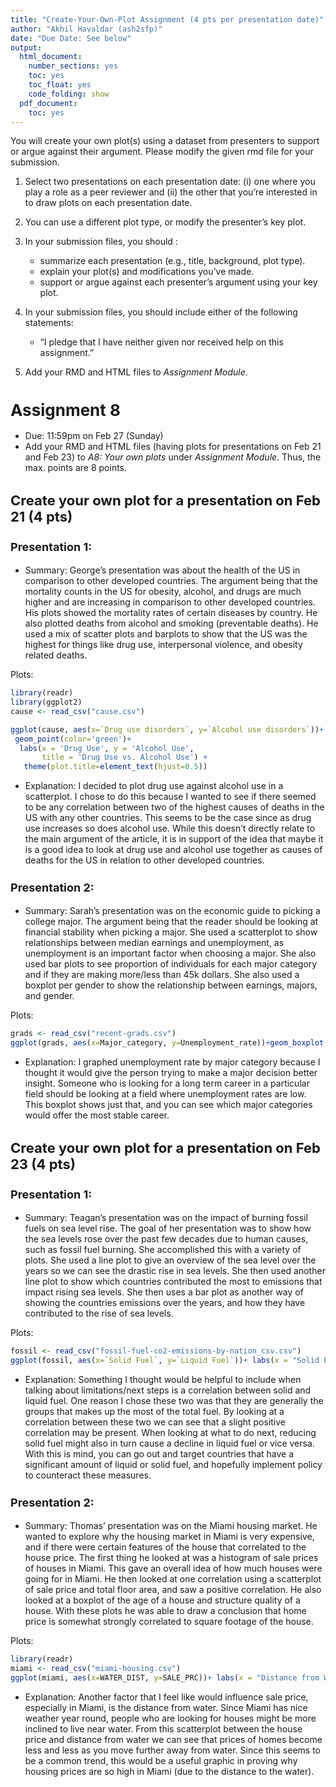 ---
title: "Create-Your-Own-Plot Assignment (4 pts per presentation date)"
author: "Akhil Havaldar (ash2sfp)"
date: "Due Date: See below"
output:
  html_document:
    number_sections: yes
    toc: yes
    toc_float: yes
    code_folding: show
  pdf_document:
    toc: yes
---

<style>
h1.title {
  font-size: 30px;
}
h1 {
  font-size: 26px;
}
h2 {
  font-size: 22px;
}
h3 { 
  font-size: 18px;
}

</style>


You will create your own plot(s) using a dataset from presenters to support or argue against their argument. Please modify the given rmd file for your submission.

1. Select two presentations on each presentation date: (i) one where you play a role as a peer reviewer and (ii) the other that you're interested in to draw plots on each presentation date. 

2. You can use a different plot type, or modify the presenter's key plot.

3. In your submission files, you should : 
   - summarize each presentation (e.g., title, background, plot type).
   - explain your plot(s) and modifications you've made.
   - support or argue against each presenter's argument using your key plot. 

4. In your submission files, you should include either of the following statements:

   - "I pledge that I have neither given nor received help on this assignment."

   

5. Add your RMD and HTML files to *Assignment Module*. 
  


# Assignment 8

 - Due: 11:59pm on Feb 27 (Sunday)
 - Add your RMD and HTML files (having plots for presentations on Feb 21 and Feb 23) to *A8: Your own plots* under *Assignment Module*. Thus, the max. points are 8 points. 
 
## Create your own plot for a presentation on Feb 21 (4 pts)

### Presentation 1:
- Summary: George's presentation was about the health of the US in comparison to other developed countries. The argument being that the mortality counts in the US for obesity, alcohol, and drugs are much higher and are increasing in comparison to other developed countries. His plots showed the mortality rates of certain diseases by country. He also plotted deaths from alcohol and smoking (preventable deaths). He used a mix of scatter plots and barplots to show that the US was the highest for things like drug use, interpersonal violence, and obesity related deaths. 

Plots:
```{r}
library(readr)
library(ggplot2)
cause <- read_csv("cause.csv")

ggplot(cause, aes(x=`Drug use disorders`, y=`Alcohol use disorders`))+
 geom_point(color='green')+
  labs(x = 'Drug Use', y = 'Alcohol Use', 
       title = 'Drug Use vs. Alcohol Use') +
   theme(plot.title=element_text(hjust=0.5))
```

- Explanation: I decided to plot drug use against alcohol use in a scatterplot. I chose to do this because I wanted to see if there seemed to be any correlation between two of the highest causes of deaths in the US with any other countries. This seems to be the case since as drug use increases so does alcohol use. While this doesn't directly relate to the main argument of the article, it is in support of the idea that maybe it is a good idea to look at drug use and alcohol use together as causes of deaths for the US in relation to other developed countries.  


### Presentation 2:
- Summary: Sarah's presentation was on the economic guide to picking a college major. The argument being that the reader should be looking at financial stability when picking a major. She used a scatterplot to show relationships between median earnings and unemployment, as unemployment is an important factor when choosing a major. She also used bar plots to see proportion of individuals for each major category and if they are making more/less than 45k dollars. She also used a boxplot per gender to show the relationship between earnings, majors, and gender. 

Plots:
```{r}
grads <- read_csv("recent-grads.csv")
ggplot(grads, aes(x=Major_category, y=Unemployment_rate))+geom_boxplot()+labs(x="Major Category", y="Unemployment Rate", title="Unemployment Rate by Major Category")+theme(plot.title=element_text(hjust=0.5),axis.text.x = element_text(angle=90, hjust=1, vjust=0.3))

```

- Explanation: I graphed unemployment rate by major category because I thought it would give the person trying to make a major decision better insight. Someone who is looking for a long term career in a particular field should be looking at a field where unemployment rates are low. This boxplot shows just that, and you can see which major categories would offer the most stable career. 


## Create your own plot for a presentation on Feb 23 (4 pts)
 
### Presentation 1:
- Summary: Teagan's presentation was on the impact of burning fossil fuels on sea level rise. The goal of her presentation was to show how the sea levels rose over the past few decades due to human causes, such as fossil fuel burning. She accomplished this with a variety of plots. She used a line plot to give an overview of the sea level over the years so we can see the drastic rise in sea levels. She then used another line plot to show which countries contributed the most to emissions that impact rising sea levels. She then uses a bar plot as another way of showing the countries emissions over the years, and how they have contributed to the rise of sea levels.  

Plots:
```{r}
fossil <- read_csv("fossil-fuel-co2-emissions-by-nation_csv.csv")
ggplot(fossil, aes(x=`Solid Fuel`, y=`Liquid Fuel`))+ labs(x = "Solid Fuel", y = "Liquid Fuel", title = "Solid vs Liquid Fuel") + geom_point()+theme(plot.title=element_text(hjust=0.5)) 
```

- Explanation: Something I thought would be helpful to include when talking about limitations/next steps is a correlation between solid and liquid fuel. One reason I chose these two was that they are generally the groups that makes up the most of the total fuel. By looking at a correlation between these two we can see that a slight positive correlation may be present. When looking at what to do next, reducing solid fuel might also in turn cause a decline in liquid fuel or vice versa. With this is mind, you can go out and target countries that have a significant amount of liquid or solid fuel, and hopefully implement policy to counteract these measures. 


### Presentation 2:
- Summary: Thomas' presentation was on the Miami housing market. He wanted to explore why the housing market in Miami is very expensive, and if there were certain features of the house that correlated to the house price. The first thing he looked at was a histogram of sale prices of houses in Miami. This gave an overall idea of how much houses were going for in Miami. He then looked at one correlation using a scatterplot of sale price and total floor area, and saw a positive correlation. He also looked at a boxplot of the age of a house and structure quality of a house. With these plots he was able to draw a conclusion that home price is somewhat strongly correlated to square footage of the house. 

Plots:
```{r}
library(readr)
miami <- read_csv("miami-housing.csv")
ggplot(miami, aes(x=WATER_DIST, y=SALE_PRC))+ labs(x = "Distance from Water", y = "Sale Price", title = "Water Distance vs. Sale Price") + geom_point()+theme(plot.title=element_text(hjust=0.5))
```

- Explanation: Another factor that I feel like would influence sale price, especially in Miami, is the distance from water. Since Miami has nice weather year round, people who are looking for houses might be more inclined to live near water. From this scatterplot between the house price and distance from water we can see that prices of homes become less and less as you move further away from water. Since this seems to be a common trend, this would be a useful graphic in proving why housing prices are so high in Miami (due to the distance to the water). 
